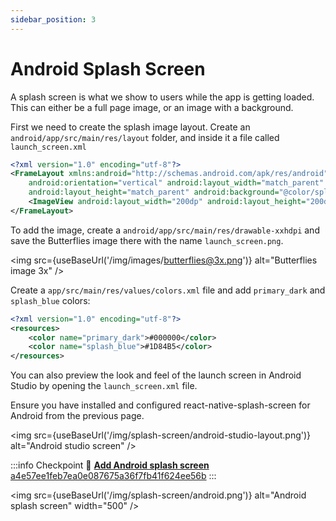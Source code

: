 ```yaml
---
sidebar_position: 3
---
```



# Android Splash Screen

A splash screen is what we show to users while the app is getting loaded. This can either be a full page image, or an image with a background.

First we need to create the splash image layout. Create an `android/app/src/main/res/layout` folder, and inside it a file called `launch_screen.xml`

```xml
<?xml version="1.0" encoding="utf-8"?>
<FrameLayout xmlns:android="http://schemas.android.com/apk/res/android"
    android:orientation="vertical" android:layout_width="match_parent"
    android:layout_height="match_parent" android:background="@color/splash_blue">
    <ImageView android:layout_width="200dp" android:layout_height="200dp" android:layout_gravity="center" android:src="@drawable/launch_screen" android:scaleType="centerCrop" />
</FrameLayout>
```

To add the image, create a `android/app/src/main/res/drawable-xxhdpi` and save the Butterflies image there with the name `launch_screen.png`.

<img
  src={useBaseUrl('/img/images/butterflies@3x.png')}
  alt="Butterflies image 3x"
/>

Create a `app/src/main/res/values/colors.xml` file and add `primary_dark` and `splash_blue` colors:

```xml
<?xml version="1.0" encoding="utf-8"?>
<resources>
    <color name="primary_dark">#000000</color>
    <color name="splash_blue">#1D84B5</color>
</resources>
```

You can also preview the look and feel of the launch screen in Android Studio by opening the `launch_screen.xml` file.

Ensure you have installed and configured react-native-splash-screen for Android from the previous page.

<img
  src={useBaseUrl('/img/splash-screen/android-studio-layout.png')}
  alt="Android studio screen"
/>

:::info Checkpoint 🔗
[**Add Android splash screen** a4e57ee1feb7ea0e087675a36f7fb41f624ee56b](https://github.com/kadikraman/MoodTracker/commit/a4e57ee1feb7ea0e087675a36f7fb41f624ee56b)
:::

<img
  src={useBaseUrl('/img/splash-screen/android.png')}
  alt="Android splash screen"
  width="500"
/>
